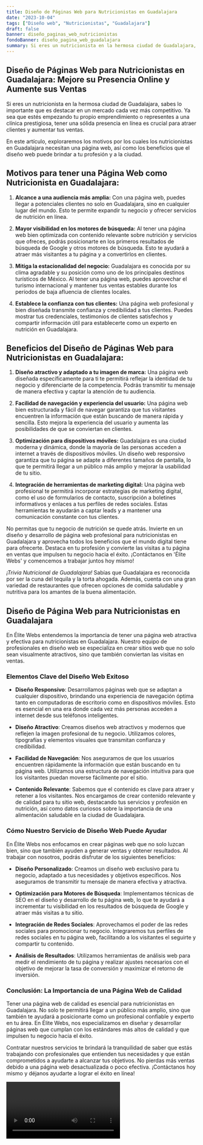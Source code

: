 ```yaml
---
title: Diseño de Páginas Web para Nutricionistas en Guadalajara
date: "2023-10-04"
tags: ["Diseño web", "Nutricionistas", "Guadalajara"]
draft: false
banner: diseño_paginas_web_nutricionistas
fondoBanner: diseño_pagina_web_guadalajara
summary: Si eres un nutricionista en la hermosa ciudad de Guadalajara, sabes lo importante que es destacar en un mercado cada vez más competitivo. Ya sea que estés empezando tu propio emprendimiento o representes a una clínica prestigiosa, tener una sólida presencia en línea es crucial para atraer clientes y aumentar tus ventas.
---
```



## Diseño de Páginas Web para Nutricionistas en Guadalajara: Mejore su Presencia Online y Aumente sus Ventas

Si eres un nutricionista en la hermosa ciudad de Guadalajara, sabes lo importante que es destacar en un mercado cada vez más competitivo. Ya sea que estés empezando tu propio emprendimiento o representes a una clínica prestigiosa, tener una sólida presencia en línea es crucial para atraer clientes y aumentar tus ventas.

En este artículo, exploraremos los motivos por los cuales los nutricionistas en Guadalajara necesitan una página web, así como los beneficios que el diseño web puede brindar a tu profesión y a la ciudad.

## Motivos para tener una Página Web como Nutricionista en Guadalajara:

1. **Alcance a una audiencia más amplia:** Con una página web, puedes llegar a potenciales clientes no solo en Guadalajara, sino en cualquier lugar del mundo. Esto te permite expandir tu negocio y ofrecer servicios de nutrición en línea.

2. **Mayor visibilidad en los motores de búsqueda:** Al tener una página web bien optimizada con contenido relevante sobre nutrición y servicios que ofreces, podrás posicionarte en los primeros resultados de búsqueda de Google y otros motores de búsqueda. Esto te ayudará a atraer más visitantes a tu página y a convertirlos en clientes.

3. **Mitiga la estacionalidad del negocio:** Guadalajara es conocida por su clima agradable y su posición como uno de los principales destinos turísticos de México. Al tener una página web, puedes aprovechar el turismo internacional y mantener tus ventas estables durante los períodos de baja afluencia de clientes locales.

4. **Establece la confianza con tus clientes:** Una página web profesional y bien diseñada transmite confianza y credibilidad a tus clientes. Puedes mostrar tus credenciales, testimonios de clientes satisfechos y compartir información útil para establecerte como un experto en nutrición en Guadalajara.

## Beneficios del Diseño de Páginas Web para Nutricionistas en Guadalajara:

1. **Diseño atractivo y adaptado a tu imagen de marca:** Una página web diseñada específicamente para ti te permitirá reflejar la identidad de tu negocio y diferenciarte de la competencia. Podrás transmitir tu mensaje de manera efectiva y captar la atención de tu audiencia.

2. **Facilidad de navegación y experiencia del usuario:** Una página web bien estructurada y fácil de navegar garantiza que tus visitantes encuentren la información que están buscando de manera rápida y sencilla. Esto mejora la experiencia del usuario y aumenta las posibilidades de que se conviertan en clientes.

3. **Optimización para dispositivos móviles:** Guadalajara es una ciudad moderna y dinámica, donde la mayoría de las personas acceden a internet a través de dispositivos móviles. Un diseño web responsivo garantiza que tu página se adapte a diferentes tamaños de pantalla, lo que te permitirá llegar a un público más amplio y mejorar la usabilidad de tu sitio.

4. **Integración de herramientas de marketing digital:** Una página web profesional te permitirá incorporar estrategias de marketing digital, como el uso de formularios de contacto, suscripción a boletines informativos y enlaces a tus perfiles de redes sociales. Estas herramientas te ayudarán a captar leads y a mantener una comunicación constante con tus clientes.

No permitas que tu negocio de nutrición se quede atrás. Invierte en un diseño y desarrollo de página web profesional para nutricionistas en Guadalajara y aprovecha todos los beneficios que el mundo digital tiene para ofrecerte. Destaca en tu profesión y convierte las visitas a tu página en ventas que impulsen tu negocio hacia el éxito. ¡Contáctanos en 'Élite Webs' y comencemos a trabajar juntos hoy mismo!

_¡Trivia Nutricional de Guadalajara!_ Sabías que Guadalajara es reconocida por ser la cuna del tequila y la torta ahogada. Además, cuenta con una gran variedad de restaurantes que ofrecen opciones de comida saludable y nutritiva para los amantes de la buena alimentación.

<GifSeo />

<Cta />

## Diseño de Página Web para Nutricionistas en Guadalajara

En Élite Webs entendemos la importancia de tener una página web atractiva y efectiva para nutricionistas en Guadalajara. Nuestro equipo de profesionales en diseño web se especializa en crear sitios web que no solo sean visualmente atractivos, sino que también conviertan las visitas en ventas.

### Elementos Clave del Diseño Web Exitoso

- **Diseño Responsivo**: Desarrollamos páginas web que se adaptan a cualquier dispositivo, brindando una experiencia de navegación óptima tanto en computadoras de escritorio como en dispositivos móviles. Esto es esencial en una era donde cada vez más personas acceden a internet desde sus teléfonos inteligentes.

- **Diseño Atractivo**: Creamos diseños web atractivos y modernos que reflejen la imagen profesional de tu negocio. Utilizamos colores, tipografías y elementos visuales que transmitan confianza y credibilidad.

- **Facilidad de Navegación**: Nos aseguramos de que los usuarios encuentren rápidamente la información que están buscando en tu página web. Utilizamos una estructura de navegación intuitiva para que los visitantes puedan moverse fácilmente por el sitio.

- **Contenido Relevante**: Sabemos que el contenido es clave para atraer y retener a los visitantes. Nos encargamos de crear contenido relevante y de calidad para tu sitio web, destacando tus servicios y profesión en nutrición, así como datos curiosos sobre la importancia de una alimentación saludable en la ciudad de Guadalajara.

### Cómo Nuestro Servicio de Diseño Web Puede Ayudar

En Élite Webs nos enfocamos en crear páginas web que no solo luzcan bien, sino que también ayuden a generar ventas y obtener resultados. Al trabajar con nosotros, podrás disfrutar de los siguientes beneficios:

- **Diseño Personalizado**: Creamos un diseño web exclusivo para tu negocio, adaptado a tus necesidades y objetivos específicos. Nos aseguramos de transmitir tu mensaje de manera efectiva y atractiva.

- **Optimización para Motores de Búsqueda**: Implementamos técnicas de SEO en el diseño y desarrollo de tu página web, lo que te ayudará a incrementar tu visibilidad en los resultados de búsqueda de Google y atraer más visitas a tu sitio.

- **Integración de Redes Sociales**: Aprovechamos el poder de las redes sociales para promocionar tu negocio. Integraremos tus perfiles de redes sociales en tu página web, facilitando a los visitantes el seguirte y compartir tu contenido.

- **Análisis de Resultados**: Utilizamos herramientas de análisis web para medir el rendimiento de tu página y realizar ajustes necesarios con el objetivo de mejorar la tasa de conversión y maximizar el retorno de inversión.

### Conclusión: La Importancia de una Página Web de Calidad

Tener una página web de calidad es esencial para nutricionistas en Guadalajara. No solo te permitirá llegar a un público más amplio, sino que también te ayudará a posicionarte como un profesional confiable y experto en tu área. En Élite Webs, nos especializamos en diseñar y desarrollar páginas web que cumplan con los estándares más altos de calidad y que impulsen tu negocio hacia el éxito.

Contratar nuestros servicios te brindará la tranquilidad de saber que estás trabajando con profesionales que entienden tus necesidades y que están comprometidos a ayudarte a alcanzar tus objetivos. No pierdas más ventas debido a una página web desactualizada o poco efectiva. ¡Contáctanos hoy mismo y déjanos ayudarte a lograr el éxito en línea!

<Video />

<CtaBot job="Nutricionistas" city="Guadalajara" />

<Gmaps query="Guadalajara+españa+maps" />

